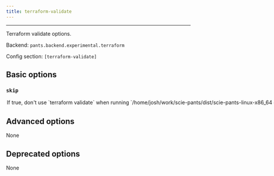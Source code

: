 ```yaml
---
title: terraform-validate
---
```



---

Terraform validate options.

Backend: <span className="color--primary">`pants.backend.experimental.terraform`</span>

Config section: <span className="color--primary">`[terraform-validate]`</span>

<span className={styles.options}>

## Basic options

### `skip`

<Option
  cli_repr={`--[no-]terraform-validate-skip`}
  env_repr="PANTS_TERRAFORM_VALIDATE_SKIP"
  default_repr={`False`}
>
  If true, don&#x27;t use `terraform validate` when running
  `/home/josh/work/scie-pants/dist/scie-pants-linux-x86_64 check`.
</Option>

## Advanced options

None

## Deprecated options

None

</span>
